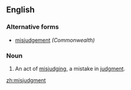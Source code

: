==English==

===Alternative forms===
* [[misjudgement]] ''(Commonwealth)''

===Noun===
{{en-noun}}

# An act of [[misjudge|misjudging]], a mistake in [[judgment]].

[[zh:misjudgment]]